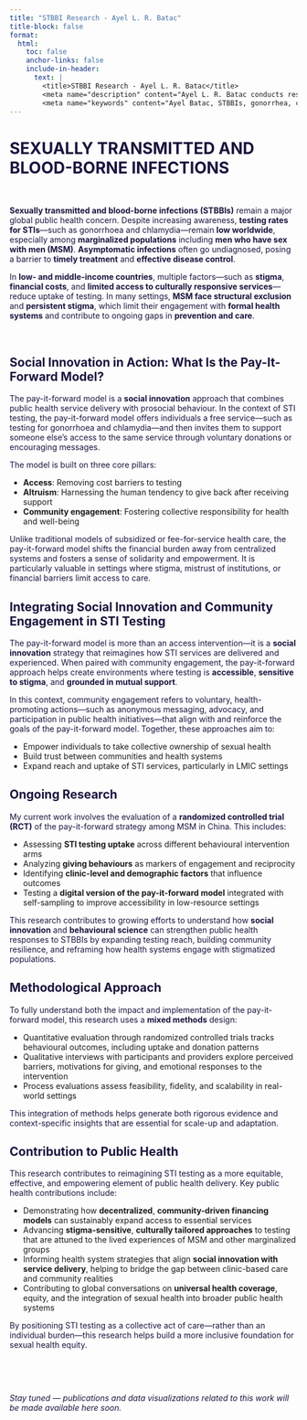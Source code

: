```yaml
---
title: "STBBI Research - Ayel L. R. Batac"
title-block: false
format:
  html:
    toc: false
    anchor-links: false
    include-in-header:
      text: |
        <title>STBBI Research - Ayel L. R. Batac</title>
        <meta name="description" content="Ayel L. R. Batac conducts research on sexually transmitted and blood-borne infections (STBBIs), including gonorrhea and chlamydia, with a focus on public health, surveillance, and knowledge translation in global contexts such as China." />
        <meta name="keywords" content="Ayel Batac, STBBIs, gonorrhea, chlamydia, HIV, syphilis, China, MSM, sex, men, stigma, LMICs, global health, public health, RCT, trial, Joe Tucker, SESH Global" />
---
```


# SEXUALLY TRANSMITTED AND BLOOD-BORNE INFECTIONS

$~$

**Sexually transmitted and blood-borne infections (STBBIs)** remain a major global public health concern. Despite increasing awareness, **testing rates for STIs**—such as gonorrhoea and chlamydia—remain **low worldwide**, especially among **marginalized populations** including **men who have sex with men (MSM)**. **Asymptomatic infections** often go undiagnosed, posing a barrier to **timely treatment** and **effective disease control**.

In **low- and middle-income countries**, multiple factors—such as **stigma**, **financial costs**, and **limited access to culturally responsive services**—reduce uptake of testing. In many settings, **MSM face structural exclusion** and **persistent stigma**, which limit their engagement with **formal health systems** and contribute to ongoing gaps in **prevention and care**.

$~$

## Social Innovation in Action: What Is the Pay-It-Forward Model?

The pay-it-forward model is a **social innovation** approach that combines public health service delivery with prosocial behaviour. In the context of STI testing, the pay-it-forward model offers individuals a free service—such as testing for gonorrhoea and chlamydia—and then invites them to support someone else’s access to the same service through voluntary donations or encouraging messages.

The model is built on three core pillars:

- **Access**: Removing cost barriers to testing  
- **Altruism**: Harnessing the human tendency to give back after receiving support  
- **Community engagement**: Fostering collective responsibility for health and well-being  

Unlike traditional models of subsidized or fee-for-service health care, the pay-it-forward model shifts the financial burden away from centralized systems and fosters a sense of solidarity and empowerment. It is particularly valuable in settings where stigma, mistrust of institutions, or financial barriers limit access to care.

## Integrating Social Innovation and Community Engagement in STI Testing

The pay-it-forward model is more than an access intervention—it is a **social innovation** strategy that reimagines how STI services are delivered and experienced. When paired with community engagement, the pay-it-forward approach helps create environments where testing is **accessible**, **sensitive to stigma**, and **grounded in mutual support**.

In this context, community engagement refers to voluntary, health-promoting actions—such as anonymous messaging, advocacy, and participation in public health initiatives—that align with and reinforce the goals of the pay-it-forward model. Together, these approaches aim to:

- Empower individuals to take collective ownership of sexual health  
- Build trust between communities and health systems  
- Expand reach and uptake of STI services, particularly in LMIC settings  

## Ongoing Research

My current work involves the evaluation of a **randomized controlled trial (RCT)** of the pay-it-forward strategy among MSM in China. This includes:

- Assessing **STI testing uptake** across different behavioural intervention arms  
- Analyzing **giving behaviours** as markers of engagement and reciprocity  
- Identifying **clinic-level and demographic factors** that influence outcomes  
- Testing a **digital version of the pay-it-forward model** integrated with self-sampling to improve accessibility in low-resource settings  

This research contributes to growing efforts to understand how **social innovation** and **behavioural science** can strengthen public health responses to STBBIs by expanding testing reach, building community resilience, and reframing how health systems engage with stigmatized populations.

## Methodological Approach

To fully understand both the impact and implementation of the pay-it-forward model, this research uses a **mixed methods** design:

- Quantitative evaluation through randomized controlled trials tracks behavioural outcomes, including uptake and donation patterns  
- Qualitative interviews with participants and providers explore perceived barriers, motivations for giving, and emotional responses to the intervention  
- Process evaluations assess feasibility, fidelity, and scalability in real-world settings  

This integration of methods helps generate both rigorous evidence and context-specific insights that are essential for scale-up and adaptation.

## Contribution to Public Health

This research contributes to reimagining STI testing as a more equitable, effective, and empowering element of public health delivery. Key public health contributions include:

- Demonstrating how **decentralized**, **community-driven financing models** can sustainably expand access to essential services  
- Advancing **stigma-sensitive**, **culturally tailored approaches** to testing that are attuned to the lived experiences of MSM and other marginalized groups  
- Informing health system strategies that align **social innovation with service delivery**, helping to bridge the gap between clinic-based care and community realities  
- Contributing to global conversations on **universal health coverage**, equity, and the integration of sexual health into broader public health systems  

By positioning STI testing as a collective act of care—rather than an individual burden—this research helps build a more inclusive foundation for sexual health equity.

$~$

$~$

*Stay tuned — publications and data visualizations related to this work will be made available here soon.*

<style>
  h1, h2, h3, p {
    color: #1B153E;
  }
</style>
